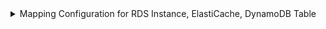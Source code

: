 <details>
<summary>Mapping Configuration for RDS Instance, ElastiCache, DynamoDB Table</summary>

```yaml showLineNumbers
resources:
  - kind: AWS::RDS::DBInstance
    selector:
      query: 'true'
    port:
      entity:
        mappings:
          identifier: .Identifier
          title: .Properties.DBInstanceIdentifier
          blueprint: '"rdsInstance"'
          properties:
            link: >-
               'https://console.aws.amazon.com/go/view?arn=' +
               .Properties.DBInstanceArn
            dbInstanceClass: .Properties.DBInstanceClass
            dbInstanceStatus: .Properties.DBInstanceStatus
            engine: .Properties.Engine
            storageType: .Properties.StorageType
            engineVersion: .Properties.EngineVersion
            port: .Properties.Endpoint.Port
            allocatedStorage: .Properties.AllocatedStorage
            endpoint: .Properties.Endpoint.Address
            multiAZ: .Properties.MultiAZ
            deletionProtection: .Properties.DeletionProtection
            availabilityZone: .Properties.AvailabilityZone
            masterUsername: .Properties.MasterUsername
            publicAccess: .Properties.PubliclyAccessible
            vpcSecurityGroups: .Properties.VpcSecurityGroups
            arn: .Properties.DBInstanceArn
          relations:
            account: .__AccountId
  - kind: AWS::DynamoDB::Table
    selector:
      query: 'true'
      useGetResourceAPI: 'true'
    port:
      entity:
        mappings:
          identifier: .Identifier
          title: .Properties.TableName
          blueprint: '"dynamoDBTable"'
          properties:
            link: >-
                'https://console.aws.amazon.com/go/view?arn=' +
                .Properties.Arn
            tableStatus: .Properties.TableStatus
            itemCount: .Properties.ItemCount
            creationDateTime: .Properties.CreationDateTime
            billingMode: .Properties.BillingMode
            writeCapacityUnits: .Properties.ProvisionedThroughput.WriteCapacityUnits
            readCapacityUnits: .Properties.ProvisionedThroughput.ReadCapacityUnits
            timeToLive: .Properties.TimeToLiveSpecification.Enabled
            pointInTimeRecovery: .Properties.PointInTimeRecoverySpecification.PointInTimeRecoveryEnabled
            deletionProtection: .Properties.DeletionProtectionEnabled
            arn: .Properties.Arn
            kind: .__Kind
            region: .__Region
          relations:
            account: .__AccountId
  - kind: AWS::ElastiCache::ServerlessCache
    selector:
      query: 'true'
    port:
      entity:
        mappings:
          identifier: .Identifier
          title: .Properties.ServerlessCacheName
          blueprint: '"elasticacheServerless"'
          properties:
            link: >-
                'https://console.aws.amazon.com/go/view?arn=' +
                .Properties.ARN
            engine: .Properties.Engine
            engineVersion: .Properties.FullEngineVersion
            status: .Properties.Status
            description: .Properties.Description
            createTime: .Properties.CreateTime
            securityGroupIds: .Properties.SecurityGroupIds
            subnetIds: .Properties.SubnetIds
            endpoint: .Properties.Endpoint.Address
            port: .Properties.Endpoint.Port
            readerEndpoint: .Properties.ReaderEndpoint.Address
            readerPort: .Properties.ReaderEndpoint.Port
            dailySnapshotTime: .Properties.DailySnapshotTime
            snapshotRetentionLimit: .Properties.SnapshotRetentionLimit
            serverlessCacheName: .Properties.ServerlessCacheName
            arn: .Properties.ARN
            kind: .__Kind
            region: .__Region
          relations:
            account: .__AccountId
```

</details>

